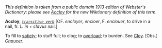 ''This definition is taken from a public domain 1913 edition of Webster's Dictionary: please see [[Accloy]] for the new Wiktionary definition of this term.''

'''Accloy''', ''<code>[[transitive verb (part of speech)|transitive verb]]</code>'' [OF. ''encloyer'', ''encloer'', F. ''enclouer'', to drive in a nail, fr. L. ''in'' + ''clavus'' nail.]

To fill to [[satiety]]; to stuff full; to clog; to [[overload]]; to burden. See [[Cloy]]. [Obs.] ''[[Chaucer (source)|Chaucer]].''